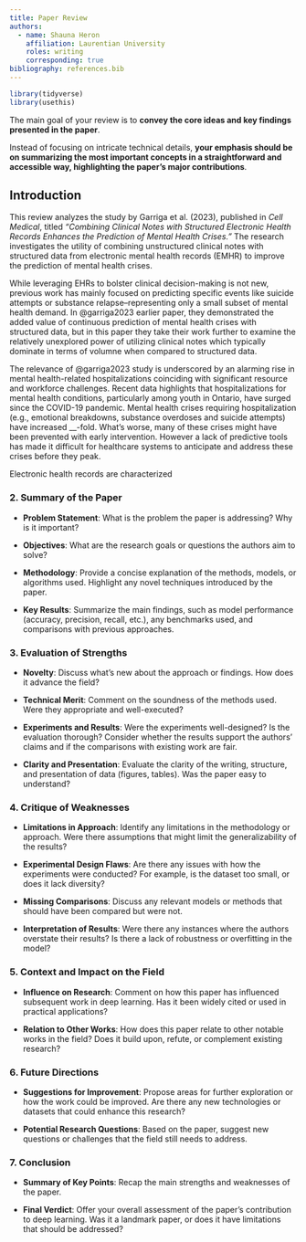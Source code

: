 ```yaml
---
title: Paper Review
authors:
  - name: Shauna Heron
    affiliation: Laurentian University
    roles: writing
    corresponding: true
bibliography: references.bib
---
```


```r
library(tidyverse)
library(usethis)

```

The main goal of your review is to **convey the core ideas and key findings presented in the paper**.

Instead of focusing on intricate technical details, **your emphasis should be on summarizing the most important concepts in a straightforward and accessible way, highlighting the paper's major contributions**.

## **Introduction**

This review analyzes the study by Garriga et al. (2023), published in *Cell Medical*, titled *"Combining Clinical Notes with Structured Electronic Health Records Enhances the Prediction of Mental Health Crises."* The research investigates the utility of combining unstructured clinical notes with structured data from electronic mental health records (EMHR) to improve the prediction of mental health crises.

While leveraging EHRs to bolster clinical decision-making is not new, previous work has mainly focused on predicting specific events like suicide attempts or substance relapse–representing only a small subset of mental health demand. In @garriga2023 earlier paper, they demonstrated the added value of continuous prediction of mental health crises with structured data, but in this paper they take their work further to examine the relatively unexplored power of utilizing clinical notes which typically dominate in terms of volumne when compared to structured data.

The relevance of @garriga2023 study is underscored by an alarming rise in mental health-related hospitalizations coinciding with significant resource and workforce challenges. Recent data highlights that hospitalizations for mental health conditions, particularly among youth in Ontario, have surged since the COVID-19 pandemic. Mental health crises requiring hospitalization (e.g., emotional breakdowns, substance overdoses and suicide attempts) have increased \_\_-fold. What's worse, many of these crises might have been prevented with early intervention. However a lack of predictive tools has made it difficult for healthcare systems to anticipate and address these crises before they peak.

Electronic health records are characterized

### 2. **Summary of the Paper**

-   **Problem Statement**: What is the problem the paper is addressing? Why is it important?

-   **Objectives**: What are the research goals or questions the authors aim to solve?

-   **Methodology**: Provide a concise explanation of the methods, models, or algorithms used. Highlight any novel techniques introduced by the paper.

-   **Key Results**: Summarize the main findings, such as model performance (accuracy, precision, recall, etc.), any benchmarks used, and comparisons with previous approaches.

### 3. **Evaluation of Strengths**

-   **Novelty**: Discuss what’s new about the approach or findings. How does it advance the field?

-   **Technical Merit**: Comment on the soundness of the methods used. Were they appropriate and well-executed?

-   **Experiments and Results**: Were the experiments well-designed? Is the evaluation thorough? Consider whether the results support the authors' claims and if the comparisons with existing work are fair.

-   **Clarity and Presentation**: Evaluate the clarity of the writing, structure, and presentation of data (figures, tables). Was the paper easy to understand?

### 4. **Critique of Weaknesses**

-   **Limitations in Approach**: Identify any limitations in the methodology or approach. Were there assumptions that might limit the generalizability of the results?

-   **Experimental Design Flaws**: Are there any issues with how the experiments were conducted? For example, is the dataset too small, or does it lack diversity?

-   **Missing Comparisons**: Discuss any relevant models or methods that should have been compared but were not.

-   **Interpretation of Results**: Were there any instances where the authors overstate their results? Is there a lack of robustness or overfitting in the model?

### 5. **Context and Impact on the Field**

-   **Influence on Research**: Comment on how this paper has influenced subsequent work in deep learning. Has it been widely cited or used in practical applications?

-   **Relation to Other Works**: How does this paper relate to other notable works in the field? Does it build upon, refute, or complement existing research?

### 6. **Future Directions**

-   **Suggestions for Improvement**: Propose areas for further exploration or how the work could be improved. Are there any new technologies or datasets that could enhance this research?

-   **Potential Research Questions**: Based on the paper, suggest new questions or challenges that the field still needs to address.

### 7. **Conclusion**

-   **Summary of Key Points**: Recap the main strengths and weaknesses of the paper.

-   **Final Verdict**: Offer your overall assessment of the paper’s contribution to deep learning. Was it a landmark paper, or does it have limitations that should be addressed?